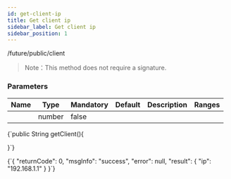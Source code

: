 ```yaml
---
id: get-client-ip
title: Get client ip
sidebar_label: Get client ip
sidebar_position: 1
---
```


/future/public/client

> Note：This method does not require a signature.

### Parameters

| Name | Type   | Mandatory | Default | Description | Ranges |
| ---- | ------ | --------- | ------- | ----------- | ------ |
|      | number | false     |         |             |        |


<CodeBlock language="java" title="Java">
{`public String getClient(){

}`}

</CodeBlock>

<CodeBlock language="json" title="Response">
  {`{
  "returnCode": 0,
  "msgInfo": "success",
  "error": null,
  "result": {
    "ip": "192.168.1.1"
  }
}`}
</CodeBlock>
